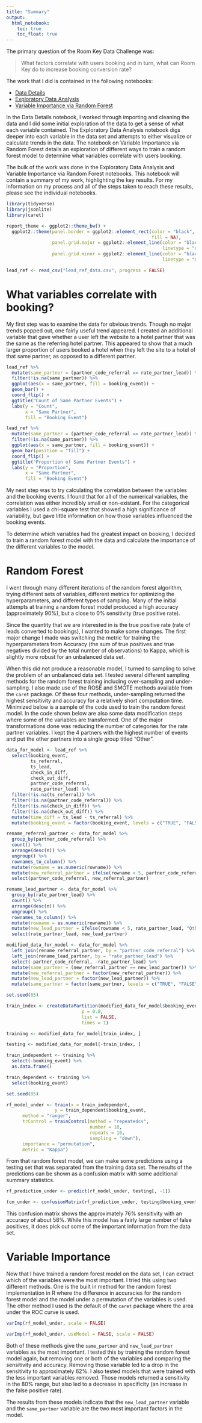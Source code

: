 ```yaml
---
title: "Summary"
output: 
  html_notebook:
    toc: true
    toc_float: true
---
```


The primary question of the Room Key Data Challenge was:

> What factors correlate with users booking and in turn, what can Room Key do 
> to increase booking conversion rate?

The work that I did is contained in the following notebooks: 

* [Data Details](Data_Details.nb.html) 
* [Exploratory Data Analysis](Exploratory_Data_Analysis.nb.html) 
* [Variable Importance via Random Forest](Variable_Importance_RF.nb.html)

In the Data Details notebook, I worked through importing and cleaning the data 
and I did some initial exploration of the data to get a sense of what each 
variable contained. The Exploratory Data Analysis notebook digs deeper into 
each variable in the data set and attempts to either visualize or calculate 
trends in the data. The notebook on Variable Importance via Random Forest 
details an exploration of different ways to train a random forest model to 
determine what variables correlate with users booking. 

The bulk of the work was done in the Exploratory Data Analysis and Variable 
Importance via Random Forest notebooks. This notebook will contain a summary 
of my work, highlighting the key results. For my information on my process and 
all of the steps taken to reach these results, please see the individual 
notebooks.

```r
library(tidyverse)
library(jsonlite)
library(caret)

report_theme <- ggplot2::theme_bw() +
  ggplot2::theme(panel.border = ggplot2::element_rect(color = "black",
                                                      fill = NA),
                 panel.grid.major = ggplot2::element_line(color = "black",
                                                          linetype = "dotted"),
                 panel.grid.minor = ggplot2::element_line(color = "black",
                                                          linetype = "dotted"))

lead_ref <- read_csv("lead_ref_data.csv", progress = FALSE)
```

# What variables correlate with booking?

My first step was to examine the data for obvious trends. Though no major 
trends popped out, one fairly useful trend appeared. I created an additional 
variable that gave whether a user left the website to a hotel partner that was 
the same as the referring hotel partner. This appeared to show that a much 
larger proportion of users booked a hotel when they left the site to a hotel 
of that same partner, as opposed to a different partner. 

```r
lead_ref %>% 
  mutate(same_partner = (partner_code_referral == rate_partner_lead)) %>% 
  filter(!is.na(same_partner)) %>% 
  ggplot(aes(x = same_partner, fill = booking_event)) +
  geom_bar() +
  coord_flip() +
  ggtitle("Count of Same Partner Events") +
  labs(y = "Count", 
       x = "Same Partner", 
       fill = "Booking Event")
```

```r
lead_ref %>% 
  mutate(same_partner = (partner_code_referral == rate_partner_lead)) %>% 
  filter(!is.na(same_partner)) %>% 
  ggplot(aes(x = same_partner, fill = booking_event)) +
  geom_bar(position = "fill") +
  coord_flip() +
  ggtitle("Proportion of Same Partner Events") +
  labs(y = "Proportion", 
       x = "Same Partner", 
       fill = "Booking Event")
```

My next step was to try calculating the correlation between the variables and 
the booking events. I found that for all of the numerical variables, the 
correlation was either incredibly small or non-existant. For the categorical 
variables I used a chi-square test that showed a high significance of 
variability, but gave little information on how those variables influenced 
the booking events.

To determine which variables had the greatest impact on booking, I decided to 
train a random forest model with the data and calculate the importance of the 
different variables to the model.

# Random Forest

I went through many different iterations of the random forest algorithm, trying 
different sets of variables, different metrics for optimizing the 
hyperparameters, and different types of sampling. Many of the initial attempts 
at training a random forest model produced a high accuracy (approximately 
90%), but a close to 0% sensitivity (true positive rate).

Since the quantity 
that we are interested in is the true positive rate (rate of leads converted to 
bookings), I wanted to make some changes. The first major change I made was 
switching the metric for training the hyperparameters from Accuracy (the sum 
of true positives and true negatives divided by the total number of 
observations) to Kappa, which is slightly more robust for an unbalanced 
data set.

When this did not produce a reasonable model, I turned to sampling to solve the 
problem of an unbalanced data set. I tested several different sampling methods 
for the random forest training including over-sampling and under-sampling. I 
also made use of the ROSE and SMOTE methods available from the `caret` package. 
Of these four methods, under-sampling returned the highest sensitivity and 
accuracy for a relatively short computation time. Minimized below is a sample 
of the code used to train the random forest model. In the code shown below are 
also some data modification steps where some of the variables are transformed. 
One of the major transformations done was reducing the number of categories 
for the rate partner variables. I kept the 4 partners with the highest number 
of events and put the other partners into a single group titled "Other". 

```r
data_for_model <- lead_ref %>% 
  select(booking_event, 
         ts_referral, 
         ts_lead,
         check_in_diff, 
         check_out_diff,
         partner_code_referral, 
         rate_partner_lead) %>% 
  filter(!is.na(ts_referral)) %>% 
  filter(!is.na(partner_code_referral)) %>% 
  filter(!is.na(check_in_diff)) %>% 
  filter(!is.na(check_out_diff)) %>% 
  mutate(time_diff = ts_lead - ts_referral) %>% 
  mutate(booking_event = factor(booking_event, levels = c("TRUE", "FALSE")))

rename_referral_partner <- data_for_model %>% 
  group_by(partner_code_referral) %>%
  count() %>%
  arrange(desc(n)) %>% 
  ungroup() %>% 
  rownames_to_column() %>% 
  mutate(rowname = as.numeric(rowname)) %>% 
  mutate(new_referral_partner = ifelse(rowname < 5, partner_code_referral, "Other")) %>% 
  select(partner_code_referral, new_referral_partner)

rename_lead_partner <- data_for_model %>% 
  group_by(rate_partner_lead) %>%
  count() %>%
  arrange(desc(n)) %>% 
  ungroup() %>% 
  rownames_to_column() %>% 
  mutate(rowname = as.numeric(rowname)) %>% 
  mutate(new_lead_partner = ifelse(rowname < 5, rate_partner_lead, "Other")) %>% 
  select(rate_partner_lead, new_lead_partner)

modified_data_for_model <- data_for_model %>% 
  left_join(rename_referral_partner, by = "partner_code_referral") %>% 
  left_join(rename_lead_partner, by = "rate_partner_lead") %>% 
  select(-partner_code_referral, -rate_partner_lead) %>% 
  mutate(same_partner = (new_referral_partner == new_lead_partner)) %>% 
  mutate(new_referral_partner = factor(new_referral_partner)) %>% 
  mutate(new_lead_partner = factor(new_lead_partner)) %>% 
  mutate(same_partner = factor(same_partner, levels = c("TRUE", "FALSE")))

set.seed(85)

train_index <- createDataPartition(modified_data_for_model$booking_event, 
                            p = 0.8,
                            list = FALSE, 
                            times = 1)

training <- modified_data_for_model[train_index, ]

testing <- modified_data_for_model[-train_index, ]

train_independent <- training %>% 
  select(-booking_event) %>% 
  as.data.frame()

train_dependent <- training %>% 
  select(booking_event)

set.seed(85) 

rf_model_under <- train(x = train_independent, 
                  y = train_dependent$booking_event, 
      method = "ranger", 
      trControl = trainControl(method = "repeatedcv", 
                               number = 10,
                               repeats = 10,
                               sampling = "down"), 
      importance = "permutation", 
      metric = "Kappa")
```

From that random forest model, we can make some predictions using a testing set 
that was separated from the training data set. The results of the predictions 
can be shown as a confusion matrix with some additional summary statistics.

```r
rf_prediction_under <- predict(rf_model_under, testing[, -1])

(cm_under <- confusionMatrix(rf_prediction_under, testing$booking_event))
```

This confusion matrix shows the approximately 76% sensitivity with an accuracy 
of about 58%. While this model has a fairly large number of false positives, 
it does pick out some of the important information from the data set. 

# Variable Importance

Now that I have trained a random forest model on the data set, I can extract 
which of the variables were the most important. I tried this using two 
different methods. One is the built in method for the random forest 
implementation in R where the difference in accuracies for the random forest 
model and the model under a permutation of the variables is used. The other 
method I used is the default of the `caret` package where the area under the 
ROC curve is used.

```r
varImp(rf_model_under, scale = FALSE)
```

```r
varImp(rf_model_under, useModel = FALSE, scale = FALSE)
```

Both of these methods give the `same_partner` and `new_lead_partner` variables 
as the most important. I tested this by training the random forest model again, 
but removing one or both of the variables and comparing the sensitivity and 
accuracy. Removing those variable led to a drop in the sensitivity to 
approximately 62%. I also tested models that were trained with the less 
important variables removed. Those models returned a sensitivity in the 80% 
range, but also led to a decrease in specificity (an increase in the false 
positive rate). 

The results from these models indicate that the `new_lead_partner` variable 
and the `same_partner` variable are the two most important factors in the 
model.
